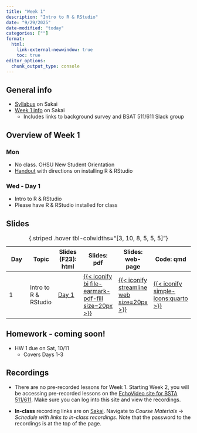 ```yaml
---
title: "Week 1"
description: "Intro to R & RStudio"
date: "9/29/2025"
date-modified: "today"
categories: [""]
format: 
  html:
    link-external-newwindow: true
    toc: true
editor_options: 
  chunk_output_type: console
---
```


## General info

-   [Syllabus](https://sakai.ohsu.edu/portal/site/BSTA-511-1-AA-F25/page/d587d48e-3615-48b2-a07c-eeaf1bca897d) on Sakai
-   [Week 1 info](https://sakai.ohsu.edu/portal/site/BSTA-511-1-AA-F25/tool/7f531e0a-800c-40eb-bebb-029a60c5df15/ShowPage?returnView=&studentItemId=0&backPath=&bltiAppStores=false&errorMessage=&clearAttr=&messageId=&source=&title=&newTopLevel=false&sendingPage=226698&postedComment=false&addBefore=&itemId=5465465&path=push&reviewAssessment=false&topicId=&addTool=-1&recheck=&id=&forumId=) on Sakai
    -   Includes links to background survey and BSAT 511/611 Slack group

## Overview of Week 1

::::: grid
::: g-col-6
### Mon

-   No class. OHSU New Student Orientation
-   [Handout](../resources/BSTA%20511%20text%20R%20info%20F25.pdf) with directions on installing R & RStudio

:::

::: g-col-6
### Wed - Day 1

-   Intro to R & RStudio
-   Please have R & RStudio installed for class

:::
:::::


## Slides 

| Day | Topic | Slides (F23): html | Slides: pdf | Slides: web-page | Code: qmd |
|--------|--------|--------|--------|--------|--------|
| 1 | Intro to R & RStudio | [Day 1](../slides/Day01_bsta511.qmd) | [{{< iconify bi file-earmark-pdf-fill size=20px >}}](../slides_pdf/Day01_bsta511.pdf) | [{{< iconify streamline web size=20px >}}](../slides_md/Day01_bsta511_md.qmd) | [{{< iconify simple-icons:quarto >}}](https://github.com/niederhausen/BSTA_511_F25/blob/main/slides_md/Day01_bsta511_md.qmd) |

: {.striped .hover tbl-colwidths="\[3, 10, 8, 5, 5, 5\]"}

## Homework - coming soon!

-   HW 1 due on Sat, 10/11
    -   Covers Days 1-3

<!-- [HW 1](../homework/HW_1_F25_bsta511.qmd) -->

## Recordings

* There are no pre-recorded lessons for Week 1. Starting Week 2, you will be accessing pre-recorded lessons on the [EchoVideo site for BSTA 511/611](https://echo360.org/section/af47457c-bed2-48d7-84ae-eaa2d44f9add/home). Make sure you can log into this site and view the recordings. 


* __In-class__ recording links are on [Sakai](https://sakai.ohsu.edu/portal/site/BSTA-511-1-AA-F25/tool/7f531e0a-800c-40eb-bebb-029a60c5df15/ShowPage?returnView=&studentItemId=0&backPath=&bltiAppStores=false&errorMessage=&clearAttr=&messageId=&source=&title=&newTopLevel=false&sendingPage=226697&postedComment=false&addBefore=&itemId=5465463&path=push&reviewAssessment=false&topicId=&addTool=-1&recheck=&id=&forumId=). Navigate to _Course Materials_ -> _Schedule with links to in-class recordings_. Note that the password to the recordings is at the top of the page.
